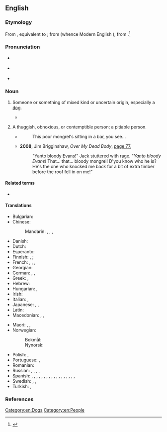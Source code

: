 ==English==

===Etymology===
From {{inh|en|enm|mongrel}}, equivalent to {{suffix|en|mong|t1=mixture|rel|pos2=pejorative diminutive}}; from {{der|en|ang|ġemong|t=mingling}} (whence Modern English {{m|en|among}}), from {{der|en|gem-pro|*mang-||mix}}.<ref>{{R:Online Etymology Dictionary}}</ref>

===Pronunciation===
* {{a|RP}} {{IPA|en|/ˈmʌŋ.ɡɹəl/|/ˈmɒŋ.ɡɹəl/}}
* {{a|US}} {{IPA|en|/ˈmɑŋ.ɡɹəl/|/ˈmʌŋ.ɡɹəl/}}
* {{audio|en|en-au-mongrel.ogg|Audio (AU)}}

===Noun===
{{en-noun}}

# {{lb|en|often|pejorative}} Someone or something of mixed kind or uncertain origin, especially a [[dog]].
#: {{syn|en|bitsa|bitser|bitzer|q3=UK, Australia, New Zealand|cur|mutt|tyke|q6=dialectal|Heinz 57}}
#: {{hypo|en|moggy|q1=of a cat}}
#: {{ux|en|That dog is a '''mongrel'''; who knows what breed it could be!}}
#* {{quote-web|en|date=2001-09-26|title=A Quilt of a Country|work=Newsweek| author={{w|Anna Quindlen}}| url=https://www.newsweek.com/quilt-country-151869| passage=America is an improbable idea. A '''mongrel''' nation built of ever-changing disparate parts, it is held together by a notion, the notion that all men are created equal, though everyone knows that most men consider themselves better than someone.}}
# {{lb|en|slang|Australia|New Zealand}} A thuggish, obnoxious, or contemptible person; {{lb|en|often|preceded by "poor"}} a pitiable person.
#: {{syn|en|bastard}}
#* {{rfdatek|en|Maurie Fields}}
#*: This poor mongrel's sitting in a bar, you see... 
#* '''2008''', Jim Brigginshaw, ''Over My Dead Body'', [https://books.google.com.tr/books?id=XgK-NRyxm9oC&pg=PA77&dq=%22mongrel%22&hl=en&sa=X&ved=0CDEQ6AEwBDgKahUKEwiN2oSkjq3HAhWKWhoKHSeNB1s#v=onepage&q=mongrel&f=false page 77],
#*: "Yanto bloody Evans!" Jack stuttered with rage. "''Yanto bloody Evans!'' That... that... bloody mongrel! D'you know who he is? He's the one who knocked me back for a bit of extra timber before the roof fell in on me!"

====Related terms====
* {{l|en|among}}

====Translations====
{{trans-top|someone of mixed kind}}
* Bulgarian: {{t|bg|мелез|m}}
* Chinese:
*: Mandarin: {{t+|cmn|雜種|sc=Hani}}, {{t+|cmn|杂种|tr=zázhǒng|sc=Hani}}, {{t+|cmn|混血兒|sc=Hani}}, {{t+|cmn|混血儿|tr=hùnxuèr|sc=Hani}}
* Danish: {{t+|da|køter}} {{q|dog}}
* Dutch: {{t+|nl|bastaard|m}}
* Esperanto: {{t|eo|senrasa}}
* Finnish: {{t+|fi|rakki}}, {{t+|fi|piski}} {{q|dog}}; {{t+|fi|sekasikiö}} {{q|anything}}
* French: {{t+|fr|bâtard|m}}, {{t+|fr|corniaud|m}}, {{t+|fr|métis|m}}, {{t+|fr|métisse|f}}
* Georgian: {{t-needed|ka}}
* German: {{t+|de|Mischling|m}}, {{t|de|Mischlingshund|m}} {{q|dog}}, {{t+|de|Promenadenmischung|f}} {{qualifier|dog|humorous}}
* Greek: {{t|el|μιξογενής|m|f}}, {{t+|el|μιγάς|m}}
* Hebrew: {{t+|he|מעורב|m|tr=m'oráv|alt=מְעֹרָב}}
* Hungarian: {{t+|hu|keverék}}, {{t+|hu|korcs}}
* Irish: {{t|ga|crosanta}}
* Italian: {{t+|it|bastardo|m}}, {{t|it|bastardino|m}} {{q|dog}}
* Japanese: {{t|ja|雑種|tr=ざっしゅ, zasshu|sc=Jpan}}, {{t|ja|ハーフ|tr=hāfu|sc=Jpan}}, {{t|ja|混血児|tr=こんけつじ, konketsuji|sc=Jpan}}
* Latin: {{t|la|hibrida|m}}
* Macedonian: {{t|mk|мелез|m}}, {{t|mk|џуке́ла|f}}, {{t|mk|лангач|m}}
{{trans-mid}}
* Maori: {{t|mi|peropero}}, {{t|mi|kurī peropero}} {{qualifier|of a dog}}, {{t|mi|mangarū}} {{qualifier|of a dog}}
* Norwegian:
*: Bokmål: {{t+|nb|kjøter|m}} {{qualifier|of a dog}}
*: Nynorsk: {{t|nn|kjøter|m}} {{qualifier|of a dog}}
* Polish: {{t+|pl|kundel|m}}, {{t+|pl|mieszaniec|m}}
* Portuguese: {{t+|pt|vira-lata|m}}, {{qualifier|Portugal}} {{t+|pt|rafeiro|m}}
* Romanian: {{t+|ro|corcitură}}
* Russian: {{t+|ru|дворня́га|f}} {{qualifier|dog}}, {{t+|ru|дворня́жка|f}} {{qualifier|dog}}, {{t+|ru|мети́с|m}}, {{t+|ru|мети́ска|f}} {{qualifier|person}}, {{t+|ru|полукро́вка|m|f}}
* Spanish: {{qualifier|mongrel dog}} {{t|es|perro callejero|m}}, {{t|es|perro mestizo|m}}, {{t|es|cacri|m}} {{qualifier|Venezuela}}, {{t|es|comecuandohay|m}} {{qualifier|Nicaragua}}, {{t|es|comecuanduay}} {{qualifier|Nicaragua}}, {{t+|es|chucho|m}} {{qualifier|Spain}}, {{t+|es|chumino|m}} {{qualifier|Guatemala}}, {{t+|es|chusco|m}} {{qualifier|Peru}}, {{t+|es|gozque|m}}{{qualifier|Colombia}}, {{t|es|mil leches|m}} {{qualifier|Spain}}, {{t|es|perro aguacatero|m}} {{qualifier|El Salvador|Honduras}}, {{t|es|perro criollo|m}} {{qualifier|Panama}}, {{t|es|perro cruzado|m}}, {{t|es|perro corriente|m}} {{qualifier|Mexico}}, {{t|es|PP|m}} {{qualifier|Argentina}}, {{t+|es|quiltro|m}} {{qualifier|Bolivia|Chile}}, {{t|es|sato|m}} {{qualifier|Cuba|Puerto Rico}}, {{t|es|tinaquero|m}} {{qualifier|Panama}}, {{t+|es|zaguate|m}} {{qualifier|Costa Rica}}
* Swedish: {{t+|sv|byracka}}, {{t+|sv|gatukorsning|c}}, {{t|sv|blandrashund|c}}
* Turkish: {{t+|tr|kırma}}, {{t+|tr|melez}}
{{trans-bottom}}

===References===
<references/>

[[Category:en:Dogs]]
[[Category:en:People]]